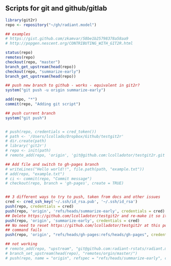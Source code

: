 ## Scripts for git and github/gitlab


```r
library(git2r)
repo <- repository("~/gh/radiant.model")

## examples
# https://gist.github.com/zkamvar/58be1b25798378a58aa9
# http://popgen.nescent.org/CONTRIBUTING_WITH_GIT2R.html

status(repo)
remotes(repo)
checkout(repo, "master")
branch_get_upstream(head(repo))
checkout(repo, "summarize-early")
branch_get_upstream(head(repo))

## push new branch to github - works - equivalent in git2r?
system("git push -u origin summarize-early")

add(repo, "*")
commit(repo, "Adding git script")

## push current branch
system("git push")


# push(repo, credentials = cred_token())
# path <- '/Users/lcollado/Dropbox/Github/testgit2r'
# dir.create(path)
# library('git2r')
# repo <- init(path)
# remote_add(repo, 'origin', 'git@github.com:lcolladotor/testgit2r.git')

## Add file and switch to gh-pages branch
# writeLines("Hello world!!", file.path(path, "example.txt"))
# add(repo, "example.txt")
# ci <- commit(repo, "Commit message")
# checkout(repo, branch = 'gh-pages', create = TRUE)


## 3 different ways to try to push, taken from docs and other issues
cred <- cred_ssh_key('~/.ssh/id_rsa.pub', '~/.ssh/id_rsa')
push(repo, credentials = cred)
push(repo, 'origin', 'refs/heads/summarize-early', credentials = cred)
## Delete https://github.com/lcolladotor/testgit2r and re-make it so it's clean
push(repo, 'origin', 'summarize-early', credentials = cred)
## No need to reset https://github.com/lcolladotor/testgit2r at this point since the above
## command fails
push(repo, 'origin', "refs/heads/gh-pages:refs/heads/gh-pages", credentials = cred)

## not working
# remote_add(repo, "upstream", "git@github.com:radiant-rstats/radiant.model.git")
# branch_set_upstream(head(repo), "remotes/orgin/master/")
# push(repo, name = "origin", refspec = "refs/heads/summarize-early", credentials = cred)
```
